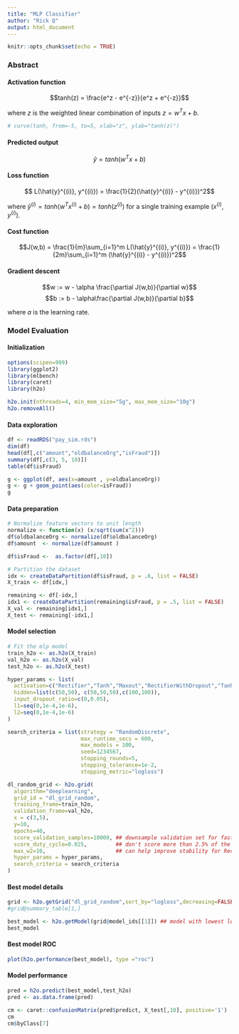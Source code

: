```yaml
---
title: "MLP Classifier"
author: "Rick Q"
output: html_document
---
```


```r
knitr::opts_chunk$set(echo = TRUE)
```
### Abstract

#### Activation function

$$tanh(z) = \frac{e^z - e^{-z}}{e^z + e^{-z}}$$

where $z$ is the weighted linear combination of inputs $z = w^Tx + b$.

```r
# curve(tanh, from=-5, to=5, xlab="z", ylab="tanh(z)")
```

#### Predicted output

$$\hat{y} = tanh(w^Tx + b)$$


#### Loss function

$$ L(\hat{y}^{(i)}, y^{(i)}) = \frac{1}{2}(\hat{y}^{(i)} - y^{(i)})^2$$

where $\hat{y}^{(i)} = tanh(w^Tx^{(i)} + b) = tanh(z^{(i)})$ for a single training example $(x^{(i)}, y^{(i)})$.

#### Cost function 

$$J(w,b) = \frac{1}{m}\sum_{i=1}^m L(\hat{y}^{(i)}, y^{(i)}) = \frac{1}{2m}\sum_{i=1}^m (\hat{y}^{(i)} - y^{(i)})^2$$

#### Gradient descent

$$w := w - \alpha \frac{\partial J(w,b)}{\partial w}$$
$$b := b - \alpha\frac{\partial J(w,b)}{\partial b}$$
       
where $a$ is the learning rate.

### Model Evaluation

#### Initialization

```r
options(scipen=999)
library(ggplot2)
library(mlbench)
library(caret)
library(h2o)

h2o.init(nthreads=4, min_mem_size="5g", max_mem_size="10g")
h2o.removeAll()
```

#### Data exploration

```r
df <- readRDS("pay_sim.rds")
dim(df)
head(df[,c("amount","oldbalanceOrg","isFraud")])
summary(df[,c(3, 5, 10)])
table(df$isFraud)
```

```r
g <- ggplot(df, aes(x=amount , y=oldbalanceOrg)) 
g <- g + geom_point(aes(color=isFraud))
g
```

#### Data preparation

```r
# Normalize feature vectors to unit length
normalize <- function(x) (x/sqrt(sum(x^2)))
df$oldbalanceOrg <- normalize(df$oldbalanceOrg)
df$amount  <- normalize(df$amount )

df$isFraud <-  as.factor(df[,10])

# Partition the dataset
idx <- createDataPartition(df$isFraud, p = .6, list = FALSE)
X_train <- df[idx,]

remaining <- df[-idx,]
idx1 <- createDataPartition(remaining$isFraud, p = .5, list = FALSE)
X_val <- remaining[idx1,]
X_test <- remaining[-idx1,]
```

#### Model selection

```r
# Fit the mlp model
train_h2o <- as.h2o(X_train)
val_h2o <- as.h2o(X_val)
test_h2o <- as.h2o(X_test)

hyper_params <- list(
  activation=c("Rectifier","Tanh","Maxout","RectifierWithDropout","TanhWithDropout","MaxoutWithDropout"),
  hidden=list(c(50,50), c(50,50,50),c(100,100)),
  input_dropout_ratio=c(0,0.05),
  l1=seq(0,1e-4,1e-6),
  l2=seq(0,1e-4,1e-6)
)

search_criteria = list(strategy = "RandomDiscrete", 
                       max_runtime_secs = 600, 
                       max_models = 100, 
                       seed=1234567, 
                       stopping_rounds=5, 
                       stopping_tolerance=1e-2,  
                       stopping_metric="logloss")

dl_random_grid <- h2o.grid(
  algorithm="deeplearning",
  grid_id = "dl_grid_random",
  training_frame=train_h2o,
  validation_frame=val_h2o, 
  x = c(3,5),
  y=10,
  epochs=40,
  score_validation_samples=10000, ## downsample validation set for faster scoring
  score_duty_cycle=0.025,         ## don't score more than 2.5% of the wall time
  max_w2=10,                      ## can help improve stability for Rectifier
  hyper_params = hyper_params,
  search_criteria = search_criteria
) 

```

#### Best model details

```r
grid <- h2o.getGrid("dl_grid_random",sort_by="logloss",decreasing=FALSE)
#grid@summary_table[1,]

best_model <- h2o.getModel(grid@model_ids[[1]]) ## model with lowest logloss
best_model
```

#### Best model ROC

```r
plot(h2o.performance(best_model), type ="roc")
```

#### Model performance

```r
pred = h2o.predict(best_model,test_h2o)
pred <- as.data.frame(pred)
```

```r
cm <- caret::confusionMatrix(pred$predict, X_test[,10], positive='1')
cm
cm$byClass[7]
```

